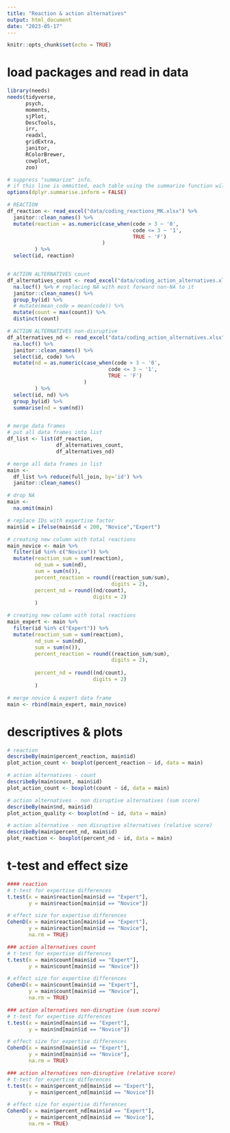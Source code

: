 ```yaml
---
title: "Reaction & action alternatives"
output: html_document
date: "2023-05-17"
---
```


```r
knitr::opts_chunk$set(echo = TRUE)
```

# load packages and read in data
```r

library(needs)
needs(tidyverse,
      psych,
      moments,
      sjPlot,
      DescTools,
      irr,
      readxl, 
      gridExtra,
      janitor,
      RColorBrewer,
      cowplot,
      zoo)

# suppress "summarize" info. 
# if this line is ommitted, each table using the summarize function will be accompanied with a warning from the console
options(dplyr.summarise.inform = FALSE)

# REACTION 
df_reaction <- read_excel("data/coding_reactions_MK.xlsx") %>% 
  janitor::clean_names() %>%
  mutate(reaction = as.numeric(case_when(code > 3 ~ '0',
                                         code <= 3 ~ '1',
                                         TRUE ~ 'F')
                               )
         ) %>% 
  select(id, reaction)


# ACTION ALTERNATIVES count
df_alternatives_count <- read_excel("data/coding_action_alternatives.xlsx") %>% 
  na.locf() %>% # replacing NA with most forward non-NA to it
  janitor::clean_names() %>% 
  group_by(id) %>% 
  # mutate(mean_code = mean(code)) %>% 
  mutate(count = max(count)) %>% 
  distinct(count)

# ACTION ALTERNATIVES non-disruptive 
df_alternatives_nd <- read_excel("data/coding_action_alternatives.xlsx") %>% 
  na.locf() %>% 
  janitor::clean_names() %>% 
  select(id, code) %>% 
  mutate(nd = as.numeric(case_when(code > 3 ~ '0',
                                 code <= 3 ~ '1',
                                 TRUE ~ 'F')
                         )
         ) %>% 
  select(id, nd) %>%
  group_by(id) %>% 
  summarise(nd = sum(nd))


# merge data frames
# put all data frames into list
df_list <- list(df_reaction,
                df_alternatives_count,
                df_alternatives_nd)

# merge all data frames in list
main <-
  df_list %>% reduce(full_join, by='id') %>%
  janitor::clean_names()

# drop NA 
main <- 
  na.omit(main)

# replace IDs with expertise factor
main$id = ifelse(main$id < 200, "Novice","Expert")

# creating new column with total reactions
main_novice <- main %>%
  filter(id %in% c("Novice")) %>% 
  mutate(reaction_sum = sum(reaction),
         nd_sum = sum(nd),
         sum = sum(n()),
         percent_reaction = round((reaction_sum/sum),
                                  digits = 2),
         percent_nd = round((nd/count),
                            digits = 2)
         )

# creating new column with total reactions
main_expert <- main %>%
  filter(id %in% c("Expert")) %>% 
  mutate(reaction_sum = sum(reaction),
         nd_sum = sum(nd),
         sum = sum(n()),
         percent_reaction = round((reaction_sum/sum),
                                  digits = 2),
  
         percent_nd = round((nd/count),
                            digits = 2)
         )

# merge novice & expert data frame
main <- rbind(main_expert, main_novice)

```


# descriptives & plots
```r
# reaction 
describeBy(main$percent_reaction, main$id)
plot_action_count <- boxplot(percent_reaction ~ id, data = main)

# action alternatives - count
describeBy(main$count, main$id)
plot_action_count <- boxplot(count ~ id, data = main)

# action alternatives - non disruptive alternatives (sum score)
describeBy(main$nd, main$id)
plot_action_quality <- boxplot(nd ~ id, data = main)

# action alternative - non disruptive alternatives (relative score)
describeBy(main$percent_nd, main$id)
plot_reaction <- boxplot(percent_nd ~ id, data = main)

```


# t-test and effect size
```r

#### reaction
# t-test for expertise differences
t.test(x = main$reaction[main$id == "Expert"],
       y = main$reaction[main$id == "Novice"])

# effect size for expertise differences
CohenD(x = main$reaction[main$id == "Expert"],
       y = main$reaction[main$id == "Novice"],
       na.rm = TRUE)

### action alternatives count
# t-test for expertise differences
t.test(x = main$count[main$id == "Expert"],
       y = main$count[main$id == "Novice"])

# effect size for expertise differences
CohenD(x = main$count[main$id == "Expert"],
       y = main$count[main$id == "Novice"],
       na.rm = TRUE)

### action alternatives non-disruptive (sum score)
# t-test for expertise differences
t.test(x = main$nd[main$id == "Expert"],
       y = main$nd[main$id == "Novice"])

# effect size for expertise differences
CohenD(x = main$nd[main$id == "Expert"],
       y = main$nd[main$id == "Novice"],
       na.rm = TRUE)

### action alternatives non-disruptive (relative score)
# t-test for expertise differences
t.test(x = main$percent_nd[main$id == "Expert"],
       y = main$percent_nd[main$id == "Novice"])

# effect size for expertise differences
CohenD(x = main$percent_nd[main$id == "Expert"],
       y = main$percent_nd[main$id == "Novice"],
       na.rm = TRUE)

```
